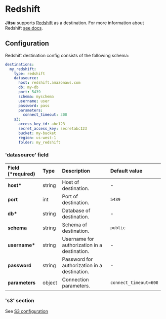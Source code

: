 # Redshift

**Jitsu** supports [Redshift](https://aws.amazon.com/redshift) as a destination. For more information about Redshift [see docs](https://docs.aws.amazon.com/redshift/index.html).

## Configuration

Redshift destination config consists of the following schema:

```yaml
destinations:
  my_redshift:
    type: redshift
    datasource:
      host: redshift.amazonaws.com
      db: my-db
      port: 5439
      schema: myschema
      username: user
      password: pass
      parameters:
        connect_timeout: 300       
    s3:
      access_key_id: abc123
      secret_access_key: secretabc123
      bucket: my-bucket
      region: us-west-1
      folder: my_redshift
```

### 'datasource' field

| Field \(\*required\) | Type | Description | Default value |
| :--- | :--- | :--- | :--- |
| **host\*** | string | Host of destination. | - |
| **port** | int | Port of destination. | `5439` |
| **db\*** | string | Database of destination. | - |
| **schema** | string | Schema of destination. | `public` |
| **username\*** | string | Username for authorization in a destination. | - |
| **password** | string | Password for authorization in a destination. | - |
| **parameters** | object | Connection parameters. | `connect_timeout=600` |

### 's3' section

See [S3 configuration](/docs/destinations-configuration/s3)

